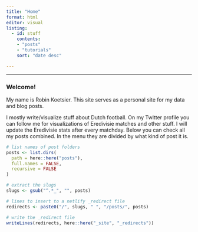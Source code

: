 ```yaml
---
title: "Home"
format: html
editor: visual
listing: 
  - id: stuff
    contents:
    - "posts"
    - "tutorials"
    sort: "date desc"

---
```


------------------------------------------------------------------------

### Welcome!

My name is Robin Koetsier. This site serves as a personal site for my data and blog posts. 

I mostly write/visualize stuff about Dutch football. On my Twitter profile you can follow me for visualizations of Eredivisie matches and other stuff. I will update the Eredivisie stats after every matchday. Below you can check all my posts combined. In the menu they are divided by what kind of post it is. 

```r
# list names of post folders
posts <- list.dirs(
  path = here::here("posts"),
  full.names = FALSE,
  recursive = FALSE
)

# extract the slugs
slugs <- gsub("^.*_", "", posts)

# lines to insert to a netlify _redirect file
redirects <- paste0("/", slugs, " ", "/posts/", posts)

# write the _redirect file
writeLines(redirects, here::here("_site", "_redirects"))
```

<br> <br> <br>


